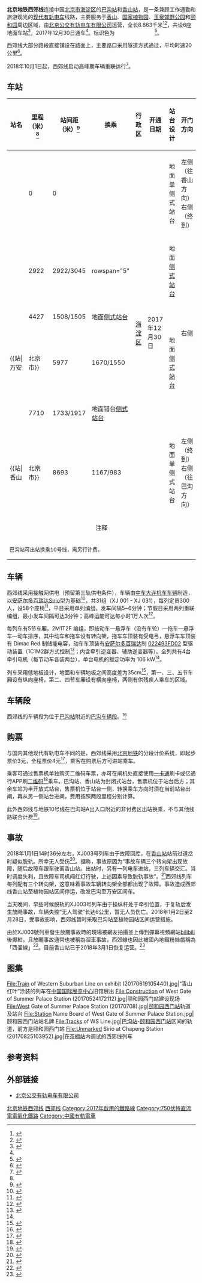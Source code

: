 {{noteTA
|G1=Railway
|G2=Unit}}
{{Infobox rail system-route
| name        = 北京现代有轨电车西郊线
| other_name  = 北京地铁西郊线
| color       = {{北京地铁颜色|西}}
| logo        = BJS Xijiao Line icon.svg
| logo_width  = 75px
| image       = Sirio tram in Fragrant Hills.jpg
| image_width = 265px
| image_alt   =
| caption     = [[香山站_(北京市)|香山站]]停靠的[[安萨尔多百瑞达Sirio|Sirio]]电车（2020年10月）
| locale      = {{CHN}}[[北京市|北京市]][[海淀区|海淀区]]
| type        = [[有轨电车|现代有轨电车]]
| system      = [[北京地铁|北京地铁]]
| status      = 运营中
| start       = {{站|巴沟}}
| end         = {{站|香山||北京市}}
| routes      = 
| character   = 地面、地下
| linelength  = {{convert|8.863|km|mi|abbr=on}}<ref name=bjgdjs201810 />
| tracklength =
| speed       = 70 km/h
| tracks      = 2条
| stations    = 6座
| gauge       = {{标准轨}}
| minradius   = 
| maxgrade    = 
| elevation   = 
| electrification = [[直流电|DC]] 750V [[接触网供电|接触网]]
| block_signal = [[移动闭塞|移动闭塞]]
| signalling  = 
| depot       = [[巴沟车辆段|巴沟车辆段]]
| stock       = [[中车大连机车车辆|中车大连机车车辆]]制[[安萨尔多百瑞达Sirio|Sirio]]有轨电车
| fleet_size  = 
| open        = {{Start date and age|2017|12|30}}
| lastextension = 
| close       = 
| daily_ridership   = 
| owner       = [[北京市基础设施投资有限公司|北京市基础设施投资有限公司]]
| operator    = [[北京公交有轨电车有限公司|北京公交有轨电车有限公司]]
| website     =
| route_map         =[[File:Beijing_Subway_Maps_-_Xijiao_Line.png|300px]]<br/>{{北京地铁西郊线RDT}}

}}

'''北京地铁西郊线'''连接中国[[北京市|北京市]][[海淀区|海淀区]]的[[巴沟站|巴沟站]]和[[香山站_(北京市)|香山站]]，是一条兼顾工作通勤和旅游观光的[[有轨电车|现代有轨电车]]线路，主要服务于[[香山_(北京)|香山]]、[[国家植物园_(北京)|国家植物园]]、[[玉泉郊野公园|玉泉郊野公园]]和[[颐和园|颐和园]]周边区域，由[[北京公交|北京公交有轨电车有限公司]]运营，全长8.863千米<ref name=bjgdjs201810>{{cite web|url=http://www.bjgdjs.com/files/%E8%A5%BF%E9%83%8A%E7%BA%BF%E6%8A%A5%E5%91%8A%E5%85%A8%E6%9C%AC.pdf|title=北京现代有轨电车西郊线工程竣工环境保护验收调查报告（自主验收部分）|date=2018-10-17|accessdate=2019-10-23|archive-date=2019-10-23|archive-url=https://web.archive.org/web/20191023055730/http://www.bjgdjs.com/files/%E8%A5%BF%E9%83%8A%E7%BA%BF%E6%8A%A5%E5%91%8A%E5%85%A8%E6%9C%AC.pdf|dead-url=no}}</ref><ref>{{cite web|url=http://www.beijingzc.com/content/?660.html|title=现代有轨电车西郊线工程通过竣工验收|accessdate=2018-01-26|archive-date=2021-01-26|archive-url=https://web.archive.org/web/20210126030301/http://www.beijingzc.com/content/?660.html}}</ref>，共设6座地面车站<ref>{{cite news|url=http://sqb.ynet.com/html/2016-03/31/content_190167.htm?div=-1|title=西郊线颐和园南门站取消|date=2016-03-31|accessdate=2016-03-31|work=北青社区报|author=赵凯迪|deadurl=yes|archiveurl=https://web.archive.org/web/20160414045047/http://sqb.ynet.com/html/2016-03/31/content_190167.htm?div=-1|archivedate=2016-04-14}}</ref>，2017年12月30日通车<ref name=b2017 />。标识色为<span style="background-color:{{北京地铁颜色|西}}"><font color=white> Pantone 1795C </font></span><ref>{{cite web|url=http://jtw.beijing.gov.cn/xxgk/flfg/jthy/201912/P020191231388220998778.pdf|date=2016-04-01|title=公共交通客运标志 第2部分：城市轨道交通|archive-url=https://web.archive.org/web/20210809123249/http://jtw.beijing.gov.cn/xxgk/flfg/jthy/201912/P020191231388220998778.pdf|archive-date=2021-08-09|access-date=2021-08-09}}</ref>。

西郊线大部分路段直接铺设在路面上，主要路口采用隧道方式通过，平均时速20公里<ref>{{cite web|title=北京5条新城线9月完工试运行 7条新线将开工|url=http://news.qq.com/a/20100625/000079.htm|accessdate=2010-06-25|date=2010-06-25|dead-url=no|archive-date=2010-06-28|archive-url=https://web.archive.org/web/20100628061216/http://news.qq.com/a/20100625/000079.htm}}</ref>。

2018年10月1日起，西郊线启动高峰期车辆重联运行<ref>{{cite web|url=http://interview.qianlong.com/2018/1001/2861780.shtml|title=去香山的北京“最美西郊线”运力翻倍了|date=2018-10-01|access-date=2021-01-26|archive-date=2021-02-01|archive-url=https://web.archive.org/web/20210201145134/http://interview.qianlong.com/2018/1001/2861780.shtml}}</ref>。

==车站==
{| class="wikitable"
|-
!站名
!里程<br>（米）<ref name=bjmtrx />
!站间距<br>（米）<ref name=bjmtrx>{{cite web|url=http://www.mtr.bj.cn/service/line/distable/line-xijiao.html|title=西郊线路网车站站间距信息|accessdate=2020-04-29|archive-date=2020-05-08|archive-url=https://web.archive.org/web/20200508082426/http://www.mtr.bj.cn/service/line/distable/line-xijiao.html|dead-url=no}}</ref>
!换乘
!行政区
!开通日期
!站台设计
!开门方向
|-style="border-top:3px solid {{北京地铁颜色|西}};"
|{{站|巴沟}}
|0
|0
|{{北京地铁线路名|10|S}}{{ref label|2|2}}
|rowspan="6"|[[海淀区|海淀区]]
|rowspan="6"|2017年12月30日
|地面单侧式站台
|左侧（往香山方向）<br>右侧（终到）
|-
|{{站|颐和园西门}}
|2922
|2922/3045
|rowspan="5"{{N/A}}
|地面[[侧式站台|侧式站台]]
|rowspan="4"|右侧
|-
|{{站|茶棚}}
|4427
|1508/1505
|地面[[侧式站台|侧式站台]]
|-
|{{站|万安||北京市}}
|5977
|1670/1550
|地面[[侧式站台|侧式站台]]
|-
|{{站|国家植物园}}
|7710
|1733/1917
|地面错台[[侧式站台|侧式站台]]
|-
|{{站|香山||北京市}}
|8693
|1167/983
|地面单侧式站台
|左侧（终到）<br>右侧（往巴沟方向）
|-
!colspan="11" align="center"|注释
|-
| colspan="11" width="650" style="font-size:85%;" |{{note label|1|1}}巴沟站可出站换乘10号线，需另行计费。
|}

==车辆==
西郊线采用接触网供电（预留第三轨供电条件），车辆由[[中车大连机车车辆|中车大连机车车辆]]制造，以[[日立軌道義大利|安萨尔多百瑞达]][[安萨尔多百瑞达Sirio|Sirio型]]为基础<ref>{{cite news|author=周超|url=http://www.bj.chinanews.com/news/2017/0522/58401.html|title=西郊有轨电车拟年底运营|publisher=中国新闻网|date=2017-05-22|accessdate=2017-06-19|archive-date=2017-08-26|archive-url=https://web.archive.org/web/20170826075311/http://www.bj.chinanews.com/news/2017/0522/58401.html|dead-url=no}}</ref>，共31组（XJ 001 - XJ 031），每列定员300人，设58个座椅<ref name=b2017>{{Cite web |url=http://www.ben.com.cn/zc/sjc/201712/30/t20171230_11077759.html |title=燕房线、S1线、西郊线齐开 北京轨道交通总里程608公里 |access-date=2017-12-31 |archive-url=https://web.archive.org/web/20180101025909/http://www.ben.com.cn/zc/sjc/201712/30/t20171230_11077759.html |archive-date=2018-01-01 |dead-url=yes }}</ref>，平日采用单列编组，发车间隔5~6分钟；节假日采用两列重联编组，最小发车间隔可达3分钟；高峰运能可达每小时1万人次<ref>{{cite web | url=http://www.bjbus.org/show.php?tid=18911 | title=西郊线有轨电车全球招标 | publisher=首都公交网 | date=2011-06-10 | accessdate=2012-03-14 | archive-url=https://web.archive.org/web/20170826075047/http://www.bjbus.org/show.php?tid=18911 | archive-date=2017-08-26 | dead-url=yes }}</ref>。

每列车有5节车厢，2M1T2F 编组，即按动车—悬浮车（没有车轮）—拖车—悬浮车—动车排序，其中动车和拖车设有转向架，拖车车顶装有受电弓，悬浮车车顶装有 Dimac Red 制储能电容，动车车顶装有[[日立軌道義大利|安萨尔多百瑞达]]制 [[c:File:Traction_system_label_of_Xijiao_line_Sirio.jpg|022493FD02]] 型驱动装置（1C1M2群方式控制<ref name=":0">{{Cite journal|title=现代有轨电车西郊线车辆能耗分析|author=刘燕明，莘云峰，付海龙，王平|url=https://wenku.baidu.com/view/da7290484935eefdc8d376eeaeaad1f347931141.html|journal=城市轨道交通|issue=3|year=2019|page=36-39|access-date=2021-10-29|archive-date=2021-10-29|archive-url=https://web.archive.org/web/20211029011846/https://wenku.baidu.com/view/da7290484935eefdc8d376eeaeaad1f347931141.html}}</ref>；内含牵引逆变器、辅助逆变器等）。全列共有4台牵引电机（每节动车各装两台），单台电机的额定功率为 106 kW<ref name=":0" />。

列车采用低地板设计，地面和车辆地板之间高度差为35cm<ref>{{Cite web |url=http://news.163.com/17/0626/13/CNS1U0TC00018AOP.html |title=存档副本 |access-date=2017-12-31 |archive-url=https://web.archive.org/web/20171231212533/http://news.163.com/17/0626/13/CNS1U0TC00018AOP.html |archive-date=2017-12-31 |dead-url=yes }}</ref>，第一、三、五节车厢设有纵向座椅，第二、四节车厢设有横向座椅，两侧有供残疾人乘车的区域。

==车辆段==
西郊线的车辆段为位于[[巴沟站|巴沟站]]附近的[[巴沟车辆段|巴沟车辆段]]。<ref>{{cite web | url=http://www.bjghw.gov.cn/web/gdjt/map_1.html | title=北京现代有轨电车西郊线规划方案公告 | publisher=北京市规划委员会 | accessdate=2012-03-14 | archive-url=https://web.archive.org/web/20120124215711/http://www.bjghw.gov.cn/web/gdjt/map_1.html | archive-date=2012-01-24 | dead-url=yes }}</ref>
== 购票 ==
与国内其他现代有轨电车不同的是，西郊线采用[[北京地铁|北京地铁]]的分段计价系统，即起步票价3元，全程票价4元<ref>{{Cite web |url=http://m.sohu.com/a/213598441_161623 |title=存档副本 |accessdate=2017-12-31 |archive-date=2017-12-31 |archive-url=https://web.archive.org/web/20171231212219/http://m.sohu.com/a/213598441_161623 |dead-url=no }}</ref>，乘客在购票后方可进站乘车。

乘客可通过售票机单独购买二维码车票，亦可在闸机处直接使用[[北京市政交通一卡通|一卡通]]刷卡或亿通行APP刷[[二維碼|二维码]]<ref>{{cite web|title=北京西郊线正式接入易通行平台 全市轨道交通路网实现二维码乘车|url=http://www.takefoto.cn/viewnews-1579128.html|accessdate=2018-09-27|author=|date=2018-09-26|publisher=北京晚报|dead-url=no|archive-date=2018-09-27|archive-url=https://web.archive.org/web/20180927085634/http://www.takefoto.cn/viewnews-1579128.html}}</ref>乘车。巴沟站、香山站为封闭式站台，售票机位于站台后方；其余车站为半开放式站台，售票机位于站台一侧，转换乘车方向时须在当前站台出闸，再从另一侧站台进闸，费用按照两段里程分别计算。

此外西郊线与地铁10号线在巴沟站A出入口附近的非付费区出站换乘，不与其他线路联合计费<ref>{{Cite web |url=http://www.stdaily.com/app/beijing/2017-12/29/content_615581.shtml |title=存档副本 |access-date=2017-12-31 |archive-url=https://web.archive.org/web/20171231212204/http://www.stdaily.com/app/beijing/2017-12/29/content_615581.shtml |archive-date=2017-12-31 |dead-url=yes }}</ref>。

== 事故 ==
2018年1月1日14时36分左右，XJ003号列车由于故障回库，在[[香山站_(北京市)|香山站]]站前过道岔时疑似脱轨。所幸无人受伤<ref>{{cite web|url=http://www.thebeijingnews.com/news/2018/01/01/470795.html|title=北京有轨电车西郊线运营车辆出现故障 未造成人员受伤|publisher=[[新京报|新京报]]|date=2018-01-01|accessdate=2018-01-02|archive-url=https://web.archive.org/web/20180101194549/http://www.thebeijingnews.com/news/2018/01/01/470795.html|archive-date=2018-01-01|dead-url=yes}}</ref>。据称，事故原因为“事故车辆三个转向架出现故障，随后故障车跟车驶离香山站。出站时，另有一列电车进站，三列车辆交汇。当时调度失利，且故障车司机闯红灯行驶，上述因素导致脱轨事故”。<ref>{{Cite web |url=http://companies.caixin.com/2018-01-22/101201037.html |title=记者 孙丽朝：《北京西郊线电车脱轨查明 调度失利为直接原因》，财新网 2018年01月22日 |accessdate=2018-01-27 |archive-date=2018-01-27 |archive-url=https://web.archive.org/web/20180127203106/http://companies.caixin.com/2018-01-22/101201037.html |dead-url=no }}</ref>西郊线列车每列配有三个转向架，这意味着事故车辆转向架全部都出现了故障。事故造成西郊线香山站至植物园站区间停运，改发巴沟至万安区间车。

当天晚间，早些时候脱轨的XJ003号列车由于操纵杆处于牵引位置，于复轨后发生放飏事故，车辆失控“无人驾驶”长达6公里，暂无人员伤亡。2018年1月2日至2月28日，受事故影响，西郊线暂时采取巴沟站至植物园站区间运营措施。

由於XJ003號列車發生放颺事故時的現場被網友拍攝並上傳到彈幕視頻網站[[bilibili|bilibili]]後爆紅，且放颺事故通常也被稱為溜車事故，西郊線也因此被國內地鐵粉絲戲稱為「西溜線」<ref>{{Cite web |url=https://www.bilibili.com/video/av17889029 |title=溜了溜了~~北京西郊线有轨电车溜车了！ |accessdate=2020-01-09 |archive-date=2021-01-12 |archive-url=https://web.archive.org/web/20210112213658/https://www.bilibili.com/video/av17889029/ }}</ref>。目前香山站已于2018年3月1日恢复运营。<ref>{{Cite web |url=http://bj.people.com.cn/n2/2018/0308/c82840-31320429.html |title=记者 刘珜：《西郊线香山站恢复双向运营》 |access-date=2019-03-15 |archive-date=2020-04-05 |archive-url=https://web.archive.org/web/20200405090152/http://bj.people.com.cn/n2/2018/0308/c82840-31320429.html }}</ref>

==图集==
<gallery>
File:Train of Western Suburban Line on exhibit (20170619105440).jpg|“香山红叶”涂装的列车在[[中国国际展览中心|中国国际展览中心]]旧馆展出{{small|（2017年6月）}}
File:Construction of West Gate of Summer Palace Station (20170524172112).jpg|颐和园西门站建设现场{{small|（2017年5月）}}
File:West Gate of Summer Palace Station (20170708).jpg|[[颐和园西门站|颐和园西门站]]轨道及站台{{small|（2017年8月）}}
File:Station Name Board of West Gate of Summer Palace Station.jpg|颐和园西门站站名牌
File:Tracks of WS Line.jpg|[[巴沟站|巴沟站]]-[[颐和园西门站|颐和园西门站]]区间的轨道，前方是颐和园西门站
File:Unmarked Sirio at Chapeng Station (20170825103952).jpg|在[[茶棚站|茶棚站]]内调试的西郊线列车 
</gallery>

== 参考资料 ==
{{Reflist}}

== 外部链接 ==
*[https://web.archive.org/web/20171121041221/http://www.bpttram.com/ 北京公交有轨电车有限公司]

{{北京地铁西郊线}}
{{北京轨道交通}}
{{北京地铁}}
{{中华人民共和国有轨电车和轻铁}}

[[Category:北京地铁西郊线|]]
[[Category:北京地铁路线|西郊线]]
[[Category:2017年啟用的鐵路線|Category:2017年啟用的鐵路線]]
[[Category:750伏特直流電電氣化鐵路|Category:750伏特直流電電氣化鐵路]]
[[Category:中國有軌電車|Category:中國有軌電車]]